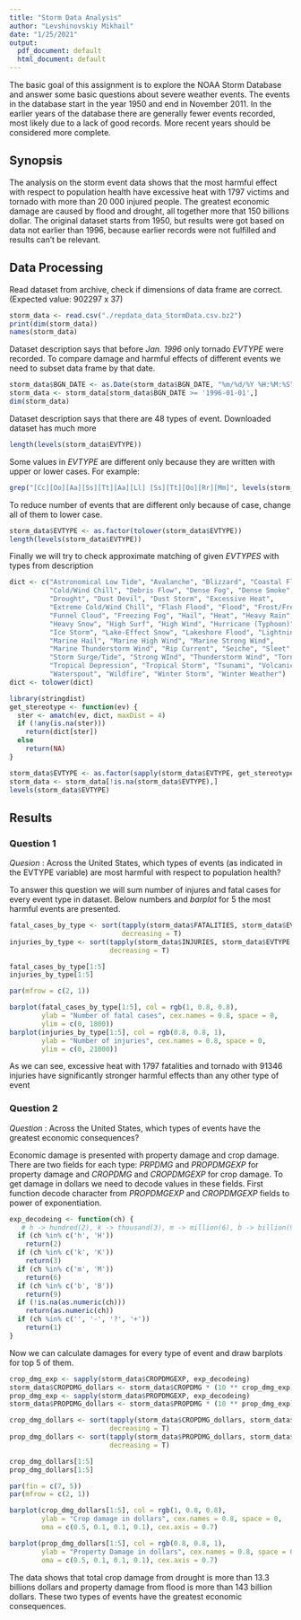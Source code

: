```yaml
---
title: "Storm Data Analysis"
author: "Levshinovskiy Mikhail"
date: "1/25/2021"
output:
  pdf_document: default
  html_document: default
---
```

The basic goal of this assignment is to explore the NOAA Storm Database and answer some basic questions about severe weather events. The events in the database start in the year 1950 and end in November 2011. In the earlier years of the database there are generally fewer events recorded, most likely due to a lack of good records. More recent years should be considered more complete.

## Synopsis

The analysis on the storm event data shows that the most harmful effect with
respect to population health have excessive heat with 1797 victims and tornado
with more than 20 000 injured people. The greatest economic damage are caused by
flood and drought, all together more that 150 billions dollar. The original dataset 
starts from 1950, but results were got based on data not earlier than 1996, because
earlier records were not fulfilled and results can't be relevant.


## Data Processing

Read dataset from archive, check if dimensions of data frame are correct. 
(Expected value: 902297 x 37)
```r
storm_data <- read.csv("./repdata_data_StormData.csv.bz2")
print(dim(storm_data))
names(storm_data)
```
Dataset description says that before *Jan. 1996* only tornado *EVTYPE* were recorded.
To compare damage and harmful effects of different events we need to subset data frame
by that date.
```r
storm_data$BGN_DATE <- as.Date(storm_data$BGN_DATE, "%m/%d/%Y %H:%M:%S")
storm_data <- storm_data[storm_data$BGN_DATE >= '1996-01-01',]
dim(storm_data)
```

Dataset description says that there are 48 types of event. Downloaded dataset has much more
```r
length(levels(storm_data$EVTYPE))
```


Some values in *EVTYPE* are different only because they are written with upper or
lower cases.  For example:
```r
grep("[Cc][Oo][Aa][Ss][Tt][Aa][Ll] [Ss][Tt][Oo][Rr][Mm]", levels(storm_data$EVTYPE), value = T)
```
To reduce number of events that are different only because of case, change all of them to
lower case.
```r
storm_data$EVTYPE <- as.factor(tolower(storm_data$EVTYPE))
length(levels(storm_data$EVTYPE))
```

Finally we will try to check approximate matching of given *EVTYPES* with types from
description
```r
dict <- c("Astronomical Low Tide", "Avalanche", "Blizzard", "Coastal Flood",
          "Cold/Wind Chill", "Debris Flow", "Dense Fog", "Dense Smoke",
          "Drought", "Dust Devil", "Dust Storm", "Excessive Heat",
          "Extreme Cold/Wind Chill", "Flash Flood", "Flood", "Frost/Freeze",
          "Funnel Cloud", "Freezing Fog", "Hail", "Heat", "Heavy Rain",
          "Heavy Snow", "High Surf", "High Wind", "Hurricane (Typhoon)",
          "Ice Storm", "Lake-Effect Snow", "Lakeshore Flood", "Lightning",
          "Marine Hail", "Marine High Wind", "Marine Strong Wind",
          "Marine Thunderstorm Wind", "Rip Current", "Seiche", "Sleet",
          "Storm Surge/Tide", "Strong WInd", "Thunderstorm Wind", "Tornado",
          "Tropical Depression", "Tropical Storm", "Tsunami", "Volcanic Ash",
          "Waterspout", "Wildfire", "Winter Storm", "Winter Weather")
dict <- tolower(dict)

library(stringdist)
get_stereotype <- function(ev) {
  ster <- amatch(ev, dict, maxDist = 4)
  if (!any(is.na(ster)))
    return(dict[ster])
  else
    return(NA)
}

storm_data$EVTYPE <- as.factor(sapply(storm_data$EVTYPE, get_stereotype))
storm_data <- storm_data[!is.na(storm_data$EVTYPE),]
levels(storm_data$EVTYPE)
```
## Results
  
### Question 1
  *Quesion* : Across the United States, which types of events (as indicated in the EVTYPE variable) are most harmful with respect to population health?
  
To answer this question we will sum number of injures and fatal cases for every event
type in dataset. Below numbers and *barplot* for 5 the most harmful events are presented.

```r
fatal_cases_by_type <- sort(tapply(storm_data$FATALITIES, storm_data$EVTYPE, sum),
                            decreasing = T)
injuries_by_type <- sort(tapply(storm_data$INJURIES, storm_data$EVTYPE, sum),
                         decreasing = T)

fatal_cases_by_type[1:5]
injuries_by_type[1:5]

par(mfrow = c(2, 1))

barplot(fatal_cases_by_type[1:5], col = rgb(1, 0.8, 0.8), 
        ylab = "Number of fatal cases", cex.names = 0.8, space = 0,
        ylim = c(0, 1800))
barplot(injuries_by_type[1:5], col = rgb(0.8, 0.8, 1), 
        ylab = "Number of injuries", cex.names = 0.8, space = 0,
        ylim = c(0, 21000))
```



As we can see, excessive heat with 1797 fatalities and tornado with 91346 injuries
have significantly stronger harmful effects than any other type of event

### Question 2
  *Question* : Across the United States, which types of events have the greatest economic consequences?
  
Economic damage is presented with property damage and crop
damage. There are two fields for each type: *PRPDMG* and *PROPDMGEXP* for property damage
and *CROPDMG* and *CROPDMGEXP* for crop damage. To get damage in dollars we need to decode
values in these fields.
First function decode character from *PROPDMGEXP* and *CROPDMGEXP* fields to power of exponentiation.
```r
exp_decodeing <- function(ch) {
   # h -> hundred(2), k -> thousand(3), m -> million(6), b -> billion(9)
  if (ch %in% c('h', 'H'))
    return(2)
  if (ch %in% c('k', 'K'))
    return(3)
  if (ch %in% c('m', 'M'))
    return(6)
  if (ch %in% c('b', 'B'))
    return(9)
  if (!is.na(as.numeric(ch)))
    return(as.numeric(ch))
  if (ch %in% c('', '-', '?', '+'))
    return(1)
}
```

Now we can calculate damages for every type of event and draw barplots for top 5 of them.
```r
crop_dmg_exp <- sapply(storm_data$CROPDMGEXP, exp_decodeing)
storm_data$CROPDMG_dollars <- storm_data$CROPDMG * (10 ** crop_dmg_exp)
prop_dmg_exp <- sapply(storm_data$PROPDMGEXP, exp_decodeing)
storm_data$PROPDMG_dollars <- storm_data$PROPDMG * (10 ** prop_dmg_exp)

crop_dmg_dollars <- sort(tapply(storm_data$CROPDMG_dollars, storm_data$EVTYPE, sum), 
                         decreasing = T)
prop_dmg_dollars <- sort(tapply(storm_data$PROPDMG_dollars, storm_data$EVTYPE, sum),
                         decreasing = T)

crop_dmg_dollars[1:5]
prop_dmg_dollars[1:5]

par(fin = c(7, 5))
par(mfrow = c(2, 1))

barplot(crop_dmg_dollars[1:5], col = rgb(1, 0.8, 0.8), 
        ylab = "Crop damage in dollars", cex.names = 0.8, space = 0,
        oma = c(0.5, 0.1, 0.1, 0.1), cex.axis = 0.7)

barplot(prop_dmg_dollars[1:5], col = rgb(0.8, 0.8, 1), 
        ylab = "Property Damage in dollars", cex.names = 0.8, space = 0,
        oma = c(0.5, 0.1, 0.1, 0.1), cex.axis = 0.7)

```
The data shows that total crop damage from drought is more than 13.3 billions dollars and
property damage from flood is more than 143 billion dollars. These two
types of events have the greatest economic consequences.